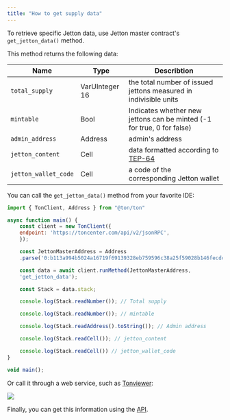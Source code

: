 ```yaml
---
title: "How to get supply data"
---
```



To retrieve specific Jetton data, use Jetton master contract's `get_jetton_data()` method.

This method returns the following data:

| Name                 | Type           | Describtion                                                                                                               |
| -------------------- | -------------- | ------------------------------------------------------------------------------------------------------------------------- |
| `total_supply`       | VarUInteger 16 | the total number of issued jettons measured in indivisible units                                                          |
| `mintable`           | Bool           | Indicates whether new jettons can be minted (-1 for true, 0 for false)                                                    |
| `admin_address`      | Address        | admin's address                                                                                                           |
| `jetton_content`     | Cell           | data formatted according to [TEP-64](https://github.com/ton-blockchain/TEPs/blob/master/text/0064-token-data-standard.md) |
| `jetton_wallet_code` | Cell           | a code of the corresponding Jetton wallet                                                                                 |

You can call the `get_jetton_data()` method from your favorite IDE:

```javascript
import { TonClient, Address } from "@ton/ton"

async function main() {
    const client = new TonClient({
    endpoint: 'https://toncenter.com/api/v2/jsonRPC',
    });

    const JettonMasterAddress = Address
    .parse('0:b113a994b5024a16719f69139328eb759596c38a25f59028b146fecdc3621dfe'); 

    const data = await client.runMethod(JettonMasterAddress, 
    'get_jetton_data');

    const Stack = data.stack;

    console.log(Stack.readNumber()); // Total supply

    console.log(Stack.readNumber()); // mintable

    console.log(Stack.readAddress().toString()); // Admin address 

    console.log(Stack.readCell()); // jetton_content

    console.log(Stack.readCell()) // jetton_wallet_code
}

void main();
```

Or call it through a web service, such as [Tonviewer](https://tonviewer.com/EQDmVdCZ2SALvyfCDVlPLr0hoPhUxgjNFtTAxemz9V_C5wbN?section=method):

<Image
  src="/resources/images/jetton-data.png"
  darkSrc="/resources/images/jetton-data-dark.png"
/>

Finally, you can get this information using the [API](/ecosystem/rpc/overview.mdx).
